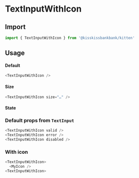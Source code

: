 
<Meta title="Form/TextInputWithIcon" component={TextInputWithIcon} />

# TextInputWithIcon

<Canvas>
  <Story name="Example" story={stories.Default} />
</Canvas>

## Import

```js
import { TextInputWithIcon } from '@kisskissbankbank/kitten'
```

## Usage

#### Default

```js
<TextInputWithIcon />
```

#### Size

```js
<TextInputWithIcon size="…" />
```

#### State

### Default props from `TextInput`

```js
<TextInputWithIcon valid />
<TextInputWithIcon error />
<TextInputWithIcon disabled />
```

### With icon

```js
<TextInputWithIcon>
  <MyIcon />
<TextInputWithIcon>
```
